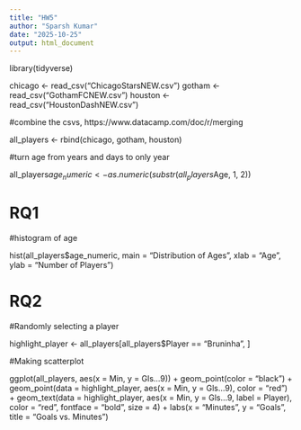```yaml
---
title: "HW5"
author: "Sparsh Kumar"
date: "2025-10-25"
output: html_document
---
```


library(tidyverse)

chicago <- read_csv("ChicagoStarsNEW.csv")
gotham <- read_csv("GothamFCNEW.csv")
houston <- read_csv("HoustonDashNEW.csv")

#combine the csvs, https://www.datacamp.com/doc/r/merging

all_players <- rbind(chicago, gotham, houston)

#turn age from years and days to only year

all_players$age_numeric <- as.numeric(substr(all_players$Age, 1, 2))

# RQ1

#histogram of age

hist(all_players$age_numeric, main = "Distribution of Ages", xlab = "Age", ylab = "Number of Players")

# RQ2

#Randomly selecting a player

highlight_player <- all_players[all_players$Player == "Bruninha", ]

#Making scatterplot

ggplot(all_players, aes(x = Min, y = Gls...9)) + geom_point(color = "black") + geom_point(data = highlight_player, aes(x = Min, y = Gls...9), color = "red") + geom_text(data = highlight_player, aes(x = Min, y = Gls...9, label = Player), color = "red", fontface = "bold", size = 4) + labs(x = "Minutes", y = "Goals", title = "Goals vs. Minutes")

